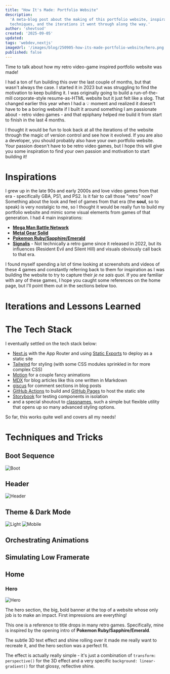 ```yaml
---
title: "How It's Made: Portfolio Website"
description:
  'A meta-blog post about the making of this portfolio website, inspirations,
  techniques, and the iterations it went through along the way.'
author: 'shevtsod'
created: '2025-09-05'
updated:
tags: 'webdev,nextjs'
imageUrl: '/images/blog/250905-how-its-made-portfolio-website/hero.png'
published: false
---
```


Time to talk about how my retro video-game inspired portfolio website was made!

I had a ton of fun building this over the last couple of months, but that wasn't
always the case. I started it in 2023 but was struggling to find the motivation
to keep building it. I was originally going to build a run-of-the-mill
corporate-style resume-as-HTML website but it just felt like a slog. That
changed earlier this year when I had a 💡 moment and realized it doesn't have to
be a boring website if I built it around something I am passionate about - retro
video games - and that epiphany helped me build it from start to finish in the
last 4 months.

I thought it would be fun to look back at all the iterations of the website
through the magic of version control and see how it evolved. If you are also a
developer, you should probably also have your own portfolio website. Your
passion doesn't have to be retro video games, but I hope this will give you some
inspiration to find your own passion and motivation to start building it!

# Inspirations

I grew up in the late 90s and early 2000s and love video games from that era -
specifically GBA, PS1, and PS2. Is it fair to call those "retro" now? Something
about the look and feel of games from that era (the **soul**, so to speak) is
very nostalgic to me, so I thought it would be really fun to build my portfolio
website and mimic some visual elements from games of that generation. I had 4
main inspirations:

- [**Mega Man Battle Network**](https://en.wikipedia.org/wiki/Mega_Man_Battle_Network)
- [**Metal Gear Solid**](<https://en.wikipedia.org/wiki/Metal_Gear_Solid_(1998_video_game)>)
- [**Pokemon Ruby/Sapphire/Emerald**](https://en.wikipedia.org/wiki/Pok%C3%A9mon_Ruby_and_Sapphire)
- [**Signalis**](https://en.wikipedia.org/wiki/Signalis) - Not technically a
  retro game since it released in 2022, but its influences (Resident Evil and
  Silent Hill) and visuals obviously call back to that era.

I found myself spending a lot of time looking at screenshots and videos of these
4 games and constantly referring back to them for inspiration as I was building
the website to try to capture their _je ne sais quoi_. If you are familiar with
any of these games, I hope you caught some references on the home page, but I'll
point them out in the sections below too.

# Iterations and Lessons Learned

# The Tech Stack

I eventually settled on the tech stack below:

- [Next.js](https://nextjs.org/) with the App Router and using
  [Static Exports](https://nextjs.org/docs/app/guides/static-exports) to deploy
  as a static site
- [Tailwind](https://tailwindcss.com/) for styling (with some CSS modules
  sprinkled in for more complex CSS)
- [Motion](https://motion.dev/) for a couple fancy animations
- [MDX](https://mdxjs.com/) for blog articles like this one written in Markdown
- [giscus](https://giscus.app/) for comment sections in blog posts
- [GitHub Actions](https://github.com/features/actions) to build and
  [GitHub Pages](https://pages.github.com/) to host the static site
- [Storybook](https://storybook.js.org/) for testing components in isolation
- and a special shoutout to
  [classnames](https://www.npmjs.com/package/classnames), such a simple but
  flexible utility that opens up so many advanced styling options.

So far, this works quite well and covers all my needs!

# Techniques and Tricks

## Boot Sequence

![Boot](/images/blog/250905-how-its-made-portfolio-website/boot.png)

## Header

![Header](/images/blog/250905-how-its-made-portfolio-website/header.png)

## Theme & Dark Mode

![Light](/images/blog/250905-how-its-made-portfolio-website/light.png)
![Mobile](/images/blog/250905-how-its-made-portfolio-website/mobile.png)

## Orchestrating Animations

## Simulating Low Framerate

## Home

### Hero

![Hero](/images/blog/250905-how-its-made-portfolio-website/hero.png)

The hero section, the big, bold banner at the top of a website whose only job is
to make an impact. First impressions are everything!

This one is a reference to title drops in many retro games. Specifically, mine
is inspired by the opening intro of **Pokemon Ruby/Sapphire/Emerald**.

<YouTubeEmbed videoId="shUkq1sfSyU" />

The subtle 3D text effect and shine rolling over it made me really want to
recreate it, and the hero section was a perfect fit.

The effect is actually really simple - it's just a combination of
`transform: perspective()` for the 3D effect and a very specific
`background: linear-gradient()` for that glossy, reflective shine.

<div className="full-width">
  <div
    className="codepen"
    data-height="600"
    data-default-tab="result"
    data-slug-hash="MYaZgwY"
    data-pen-title="hero"
    data-user="shevtsod"
  />
  <Script src="https://public.codepenassets.com/embed/index.js" />
</div>

### Summary

![Summary](/images/blog/250905-how-its-made-portfolio-website/summary.png)

### Skills & Experience

![Skills](/images/blog/250905-how-its-made-portfolio-website/skills.png)

### Projects

![Projects](/images/blog/250905-how-its-made-portfolio-website/projects.png)

### Contact

![Contact](/images/blog/250905-how-its-made-portfolio-website/contact.png)

## Blog

![Blog](/images/blog/250905-how-its-made-portfolio-website/blog.png)
![Blog Post](/images/blog/250905-how-its-made-portfolio-website/blog-post.png)

# Next Steps
